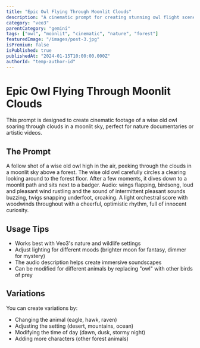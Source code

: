 ```yaml
---
title: "Epic Owl Flying Through Moonlit Clouds"
description: "A cinematic prompt for creating stunning owl flight scenes with Veo3 AI video generation"
category: "veo3"
parentCategory: "gemini"
tags: ["owl", "moonlit", "cinematic", "nature", "forest"]
featuredImage: "/images/post-3.jpg"
isPremium: false
isPublished: true
publishedAt: "2024-01-15T10:00:00.000Z"
authorId: "temp-author-id"
---
```


# Epic Owl Flying Through Moonlit Clouds

This prompt is designed to create cinematic footage of a wise old owl soaring through clouds in a moonlit sky, perfect for nature documentaries or artistic videos.

## The Prompt

A follow shot of a wise old owl high in the air, peeking through the clouds in a moonlit sky above a forest. The wise old owl carefully circles a clearing looking around to the forest floor. After a few moments, it dives down to a moonlit path and sits next to a badger. Audio: wings flapping, birdsong, loud and pleasant wind rustling and the sound of intermittent pleasant sounds buzzing, twigs snapping underfoot, croaking. A light orchestral score with woodwinds throughout with a cheerful, optimistic rhythm, full of innocent curiosity.

## Usage Tips

- Works best with Veo3's nature and wildlife settings
- Adjust lighting for different moods (brighter moon for fantasy, dimmer for mystery)
- The audio description helps create immersive soundscapes
- Can be modified for different animals by replacing "owl" with other birds of prey

## Variations

You can create variations by:

- Changing the animal (eagle, hawk, raven)
- Adjusting the setting (desert, mountains, ocean)
- Modifying the time of day (dawn, dusk, stormy night)
- Adding more characters (other forest animals)
